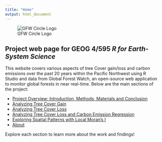 ```yaml
---
title: "Home"
output: html_document
---
```

![GFW Circle Logo](/Users/jessebrodrick/Desktop/490Pro/GEOG490/gfw.png "GFW logo")

## Project web page for GEOG 4/595 *R for Earth-System Science* 

This website covers various aspects of tree Cover gain/loss and carbon emissions over the past 20 years within the Pacific Northwest using R Studio and data from Global Forest Watch, an open-source web application to monitor global forests in near real-time. Below are the main sections of the project:

- [Project Overview: Introduction, Methods, Materials and Conclusion](Intro.html)
- [Analyzing Tree Cover Gain](TreeCoverGain.html)
- [Analyzing Tree Cover Loss](TreeCoverLoss.html)
- [Analyzing Tree Cover Loss and Carbon Emission Regression](CarbonF.html)
- [Exploring Spatial Patterns with Local Moran's I](LMI.html)
- [About](about.html)

Explore each section to learn more about the work and findings!
